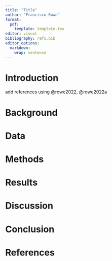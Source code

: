 ```yaml
---
title: "Title"
author: "Francisco Rowe"
format:
  pdf:
    template: template.tex
editor: visual
bibliography: refs.bib
editor_options:
  markdown:
    wrap: sentence
---
```


<!--# The abstract is set up in the tex file.-->

# Introduction

add references using @rowe2022, @rowe2022a

<!--# Add comments using this -->

# Background

# Data

# Methods

# Results

# Discussion

# Conclusion

# References
